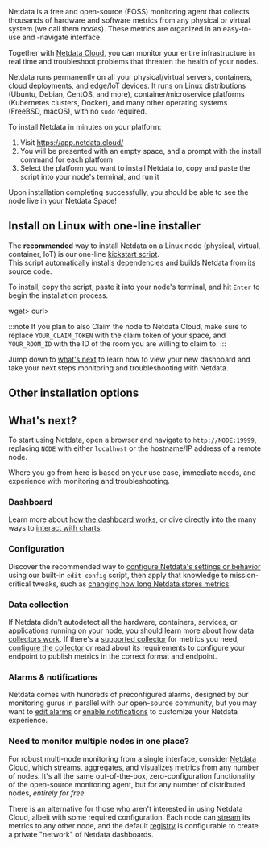 <!--
title: "Install Netdata"
description: "Download and install the open-source Netdata monitoring agent on physical/virtual servers, Linux (Ubuntu/Debian/CentOS/etc), Docker, Kubernetes, and many others, often with one command."
sidebar_label: "Install Netdata"
custom_edit_url: "https://github.com/netdata/netdata/edit/master/docs/get-started.mdx"
learn_status: "Published"
learn_topic_type: "Tasks"
learn_rel_path: "Getting started"
-->


Netdata is a free and open-source (FOSS) monitoring agent that collects thousands of hardware and software metrics from
any physical or virtual system (we call them _nodes_). These metrics are organized in an easy-to-use and -navigate interface.

Together with [Netdata Cloud](https://learn.netdata.cloud/docs/cloud), you can monitor your entire infrastructure in
real time and troubleshoot problems that threaten the health of your nodes.

Netdata runs permanently on all your physical/virtual servers, containers, cloud deployments, and edge/IoT devices. It
runs on Linux distributions (Ubuntu, Debian, CentOS, and more), container/microservice platforms (Kubernetes clusters,
Docker), and many other operating systems (FreeBSD, macOS), with no `sudo` required.

To install Netdata in minutes on your platform:

1. Visit https://app.netdata.cloud/
2. You will be presented with an empty space, and a prompt with the install command for each platform
3. Select the platform you want to install Netdata to, copy and paste the script into your node's terminal, and run it

Upon installation completing successfully, you should be able to see the node live in your Netdata Space!

## Install on Linux with one-line installer 

The **recommended** way to install Netdata on a Linux node (physical, virtual, container, IoT) is our one-line
[kickstart script](https://github.com/netdata/netdata/blob/master/packaging/installer/methods/kickstart.md).  
This script automatically installs dependencies and builds Netdata from its source code.

To install, copy the script, paste it into your node's terminal, and hit `Enter` to begin the installation process.

 <Tabs>
  <TabItem value="wget" label=<code>wget</code>>

  <OneLineInstallWget/>

  </TabItem>
  <TabItem value="curl" label=<code>curl</code>>

  <OneLineInstallCurl/>

  </TabItem>
</Tabs>

:::note
If you plan to also Claim the node to Netdata Cloud, 
make sure to replace `YOUR_CLAIM_TOKEN` with the claim token of your space, 
and `YOUR_ROOM_ID` with the ID of the room you are willing to claim to.
:::

Jump down to [what's next](#whats-next) to learn how to view your new dashboard and take your next steps monitoring and
troubleshooting with Netdata.

## Other installation options

<Install>
  <InstallBox
    to="https://github.com/netdata/netdata/blob/master/packaging/docker/README.md"
    os="Run with Docker" 
    svg="docker" />
  <InstallBox
    to="https://github.com/netdata/netdata/blob/master/packaging/installer/methods/kubernetes.md"
    os="Deploy on Kubernetes" 
    svg="kubernetes" />
   <InstallBox
    to="https://github.com/netdata/netdata/blob/master/packaging/installer/methods/macos.md"
    os="Install on macOS" 
    svg="macos" />
  <InstallBox
    to="https://github.com/netdata/netdata/blob/master/packaging/installer/methods/manual.md"
    os="Linux from Git" 
    svg="linux" />
  <InstallBox
    to="https://github.com/netdata/netdata/blob/master/packaging/installer/methods/source.md"
    os="Linux from source"
    svg="linux" />
  <InstallBox
    to="https://github.com/netdata/netdata/blob/master/packaging/installer/methods/offline.md" 
    os="Linux for offline nodes"
    svg="linux" />
</Install>


## What's next?

To start using Netdata, open a browser and navigate to `http://NODE:19999`, replacing `NODE` with either `localhost` or
the hostname/IP address of a remote node.

Where you go from here is based on your use case, immediate needs, and experience with monitoring and troubleshooting.

### Dashboard

Learn more about [how the dashboard works](https://github.com/netdata/netdata/blob/master/docs/dashboard/how-dashboard-works.mdx), or dive directly into the many ways
to [interact with charts](https://github.com/netdata/netdata/blob/master/docs/dashboard/interact-charts.mdx).

### Configuration

Discover the recommended way to [configure Netdata's settings or behavior](https://github.com/netdata/netdata/blob/master/docs/configure/nodes.md) using our built-in
`edit-config` script, then apply that knowledge to mission-critical tweaks, such as [changing how long Netdata stores metrics](https://github.com/netdata/netdata/blob/master/docs/store/change-metrics-storage.md).

### Data collection

If Netdata didn't autodetect all the hardware, containers, services, or applications running on your node, you should
learn more about [how data collectors work](https://github.com/netdata/netdata/blob/master/docs/collect/how-collectors-work.md). 
If there's a [supported collector](https://github.com/netdata/netdata/blob/master/collectors/COLLECTORS.md) for metrics you need, [configure the collector](https://github.com/netdata/netdata/blob/master/docs/collect/enable-configure.md)
or read about its requirements to configure your endpoint to publish metrics in the correct format and endpoint.

### Alarms & notifications

Netdata comes with hundreds of preconfigured alarms, designed by our monitoring gurus in parallel with our open-source
community, but you may want to [edit alarms](https://github.com/netdata/netdata/blob/master/docs/monitor/configure-alarms.md) or 
[enable notifications](https://github.com/netdata/netdata/blob/master/docs/monitor/enable-notifications.md) to customize your Netdata experience.

### Need to monitor multiple nodes in one place?

For robust multi-node monitoring from a single interface, consider [Netdata Cloud](https://app.netdata.cloud/), which streams, aggregates, and visualizes metrics from any number of
nodes. It's all the same out-of-the-box, zero-configuration functionality of the open-source monitoring agent, but for
any number of distributed nodes, _entirely for free_.

There is an alternative for those who aren't interested in using Netdata Cloud, albeit with some required configuration.
Each node can [stream](https://github.com/netdata/netdata/blob/master/streaming/README.md) its metrics to any other node, and the default
[registry](https://github.com/netdata/netdata/blob/master/registry/README.md) is configurable to create a private "network" of Netdata dashboards.
